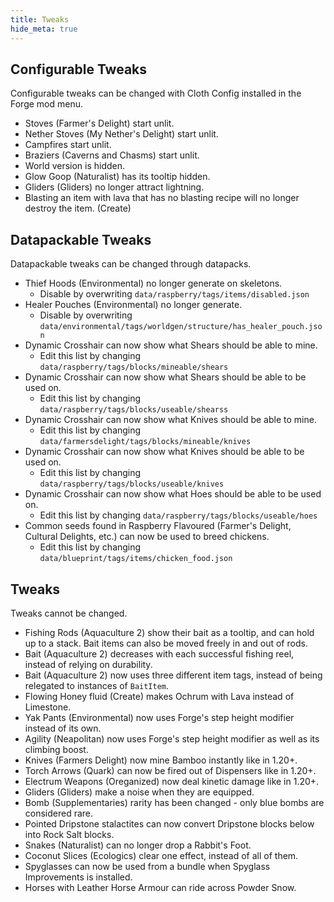 ```yaml
---
title: Tweaks
hide_meta: true
---
```


## Configurable Tweaks

Configurable tweaks can be changed with Cloth Config installed in the Forge mod menu.

- Stoves (Farmer's Delight) start unlit.
- Nether Stoves (My Nether's Delight) start unlit.
- Campfires start unlit.
- Braziers (Caverns and Chasms) start unlit.
- World version is hidden.
- Glow Goop (Naturalist) has its tooltip hidden.
- Gliders (Gliders) no longer attract lightning.
- Blasting an item with lava that has no blasting recipe will no longer destroy the item. (Create)

## Datapackable Tweaks

Datapackable tweaks can be changed through datapacks.

- Thief Hoods (Environmental) no longer generate on skeletons.
  - Disable by overwriting `data/raspberry/tags/items/disabled.json`
- Healer Pouches (Environmental) no longer generate.
  - Disable by overwriting `data/environmental/tags/worldgen/structure/has_healer_pouch.json`
- Dynamic Crosshair can now show what Shears should be able to mine.
  - Edit this list by changing `data/raspberry/tags/blocks/mineable/shears`
- Dynamic Crosshair can now show what Shears should be able to be used on.
  - Edit this list by changing `data/raspberry/tags/blocks/useable/shearss`
- Dynamic Crosshair can now show what Knives should be able to mine.
  - Edit this list by changing `data/farmersdelight/tags/blocks/mineable/knives`
- Dynamic Crosshair can now show what Knives should be able to be used on.
  - Edit this list by changing `data/raspberry/tags/blocks/useable/knives`
- Dynamic Crosshair can now show what Hoes should be able to be used on.
  - Edit this list by changing `data/raspberry/tags/blocks/useable/hoes`
- Common seeds found in Raspberry Flavoured (Farmer's Delight, Cultural Delights, etc.) can now be used to breed chickens.
  - Edit this list by changing `data/blueprint/tags/items/chicken_food.json`

## Tweaks

Tweaks cannot be changed.

- Fishing Rods (Aquaculture 2) show their bait as a tooltip, and can hold up to a stack. Bait items can also be moved freely in and out of rods.
- Bait (Aquaculture 2) decreases with each successful fishing reel, instead of relying on durability.
- Bait (Aquaculture 2) now uses three different item tags, instead of being relegated to instances of `BaitItem`.
- Flowing Honey fluid (Create) makes Ochrum with Lava instead of Limestone.
- Yak Pants (Environmental) now uses Forge's step height modifier instead of its own.
- Agility (Neapolitan) now uses Forge's step height modifier as well as its climbing boost.
- Knives (Farmers Delight) now mine Bamboo instantly like in 1.20+.
- Torch Arrows (Quark) can now be fired out of Dispensers like in 1.20+.
- Electrum Weapons (Oreganized) now deal kinetic damage like in 1.20+.
- Gliders (Gliders) make a noise when they are equipped.
- Bomb (Supplementaries) rarity has been changed - only blue bombs are considered rare.
- Pointed Dripstone stalactites can now convert Dripstone blocks below into Rock Salt blocks.
- Snakes (Naturalist) can no longer drop a Rabbit's Foot.
- Coconut Slices (Ecologics) clear one effect, instead of all of them.
- Spyglasses can now be used from a bundle when Spyglass Improvements is installed.
- Horses with Leather Horse Armour can ride across Powder Snow.